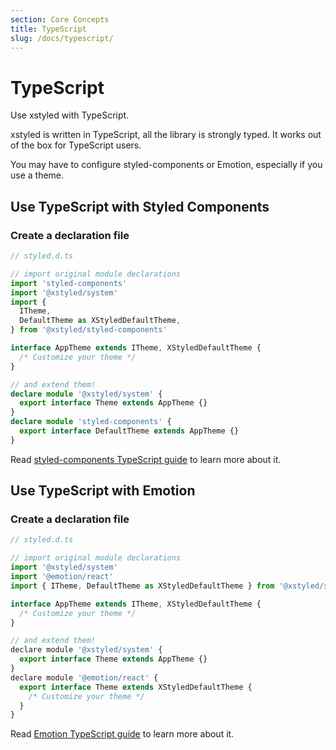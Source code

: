 ```yaml
---
section: Core Concepts
title: TypeScript
slug: /docs/typescript/
---
```


# TypeScript

Use xstyled with TypeScript.

<carbon-ad />

xstyled is written in TypeScript, all the library is strongly typed. It works out of the box for TypeScript users.

You may have to configure styled-components or Emotion, especially if you use a theme.

## Use TypeScript with Styled Components

### Create a declaration file

```ts
// styled.d.ts

// import original module declarations
import 'styled-components'
import '@xstyled/system'
import {
  ITheme,
  DefaultTheme as XStyledDefaultTheme,
} from '@xstyled/styled-components'

interface AppTheme extends ITheme, XStyledDefaultTheme {
  /* Customize your theme */
}

// and extend them!
declare module '@xstyled/system' {
  export interface Theme extends AppTheme {}
}
declare module 'styled-components' {
  export interface DefaultTheme extends AppTheme {}
}
```

Read [styled-components TypeScript guide](https://styled-components.com/docs/api#typescript) to learn more about it.

## Use TypeScript with Emotion

### Create a declaration file

```js
// styled.d.ts

// import original module declarations
import '@xstyled/system'
import '@emotion/react'
import { ITheme, DefaultTheme as XStyledDefaultTheme } from '@xstyled/styled-components'

interface AppTheme extends ITheme, XStyledDefaultTheme {
  /* Customize your theme */
}

// and extend them!
declare module '@xstyled/system' {
  export interface Theme extends AppTheme {}
}
declare module '@emotion/react' {
  export interface Theme extends XStyledDefaultTheme {
    /* Customize your theme */
  }
}
```

Read [Emotion TypeScript guide](https://emotion.sh/docs/typescript) to learn more about it.
